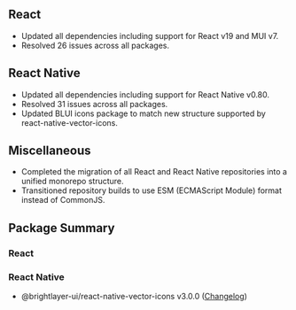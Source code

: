 
## React

- Updated all dependencies including support for React v19 and MUI v7.
- Resolved 26 issues across all packages.

## React Native

- Updated all dependencies including support for React Native v0.80.
- Resolved 31 issues across all packages.
- Updated BLUI icons package to match new structure supported by react-native-vector-icons.

## Miscellaneous

- Completed the migration of all React and React Native repositories into a unified monorepo structure.
- Transitioned repository builds to use ESM (ECMAScript Module) format instead of CommonJS.

## Package Summary

### React

### React Native

- @brightlayer-ui/react-native-vector-icons v3.0.0 ([Changelog](https://github.com/etn-ccis/blui-icons/blob/master/packages/rn-vector/CHANGELOG.md))
